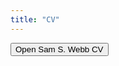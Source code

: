 ```yaml
---
title: "CV"
---
```

<button class="btn btn-primary" data-toggle="collapse" data-target="#Spectra">Open Sam S. Webb CV</button> 
<div id="Spectra" class="collapse">    
<object data="Curriculum Vitae_2023.pdf" width="750px" height="750px">
    <embed src="Curriculum Vitae_2023.pdf">
    </embed>
</object>
</div>